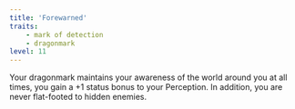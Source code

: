 ```yaml
---
title: 'Forewarned'
traits:
    - mark of detection
    - dragonmark
level: 11
---
```


Your dragonmark maintains your awareness of the world around you at all times, you gain a +1 status bonus to your Perception. In addition, you are never flat-footed to hidden enemies.
